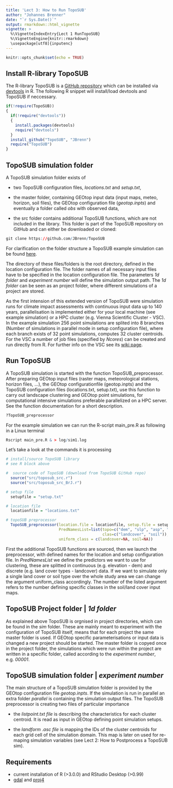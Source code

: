 ```yaml
---
title: 'Lect 3: How to Run TopoSUB'
author: "Johannes Brenner"
date: "`r Sys.Date()`"
output: rmarkdown::html_vignette
vignette: >
  %\VignetteIndexEntry{Lect 1 RunTopoSUB}
  %\VignetteEngine{knitr::rmarkdown}
  \usepackage[utf8]{inputenc}
---
```


```r
knitr::opts_chunk$set(echo = TRUE)
```

## Install R-library TopoSUB

The R-library TopoSUB is a [GitHub repository](https://github.com/JBrenn/TopoSUB) which can be installed via [devtools](https://www.rstudio.com/products/rpackages/devtools/) in R. The following R snippet will install/load devtools and TopoSUB if neccessary.

```r

if(!require(TopoSUB))
{
  if(!require("devtools"))
  {
    install.packages(devtools)
    require("devtools")
  }
  install_github("TopoSUB", "JBrenn")
  require("TopoSUB")
}

```

## TopoSUB simulation folder

A TopoSUB simulation folder exists of

* two TopoSUB configuration files, _locations.txt_ and _setup.txt_, 

* the master folder, containing GEOtop input data (input maps, meteo, horizon, soil files), the GEOtop configuration file (_geotop.inpts_) and eventually a folder called _obs_ with observed data,

* the src folder contains additional TopoSUB functions, which are not included in the library. This folder is part of the TopoSUB repository on GitHub and can either be downloaded or cloned:

```r
git clone https://github.com/JBrenn/TopoSUB
```

For clarification on the folder structure a TopoSUB example simulation can be found [here](https://cloud.scientificnet.org/index.php/s/Y6UwKt79pFZp2uR).
    
The directory of these files/folders is the root directory, defined in the location configuration file. The folder names of all necessary input files have to be specified in the location configuration file. The parameters _1d folder_ and _experiment number_ will define the simulation output path. The _1d folder_ can be seen as an project folder, where different simulations of a project are stored. 

As the first intension of this extended version of TopoSUB were simulation runs for climate impact assessments with continuous input data up to 140 years, parallelisation is implemented either for your local machine (see example simulation) or a HPC cluster (e.g. Vienna Scientific Cluster - VSC). In the example simulation 256 point simulations are splited into 8 branches (Number of simulations in parallel mode in setup configuration file), where each branch exists of 32 point simulations, computes 32 cluster centroids. For the VSC a number of job files (specified by _Ncores_) can be created and run directly from R. For further info on the VSC see its [wiki page](https://wiki.vsc.ac.at/doku.php?id=start). 

 
## Run TopoSUB

A TopoSUB simulation is started with the function TopoSUB_preprocessor. After preparing GEOtop input files (raster maps, meteorological stations, horizon files, ...), the GEOtop configurationfile (geotop.inpts) and the TopoSUB configuration files (locations.txt, setup.txt), use this function to carry out landscape clustering and GEOtop point simulations, for computational intensive simulations preferable parallelized on a HPC server. See the function documentation for a short description.

```r

?TopoSUB_preprocessor

```

For the example simulation we can run the R-script main_pre.R as following in a Linux terminal

```r
Rscript main_pre.R & > log/sim1.log
```

Let's take a look at the commands it is processing

```r

# install/source TopoSUB library
# see R block above

#  source code of TopoSUB (download from TopoSUB GitHub repo)
  source("src/toposub_src.r")
  source("src/toposub_src_BrJ.r")

# setup file
  setupfile = "setup.txt"

# location file
  locationfile = "locations.txt"

# topoSUB preprocessor
  TopoSUB_preprocessor(location.file = locationfile, setup.file = setupfile,
                       PredNamesList=list(topo=c("dem", "slp", "asp", "svf"),
                                          clas=c("landcover", "soil")),
                       uniform_class = c(landcover=NA, soil=NA))

```

First the additional TopoSUB functions are sourced, then we launch the preprocessor, with defined names for the location and setup configuration file. In _PredNamesList_ we define the predictors we want to use for clustering, these are splitted in continuous (e.g. elevation - dem) and discrete (e.g. land cover types - landcover) data. If we want to simulate only a single land cover or soil type over the whole study area we can change the argument uniform_class accordingly. The number of the listed argument refers to the number defining specific classes in the soil/land cover input maps.

## TopoSUB Project folder | _1d folder_
 
As explained above TopoSUB is orgnised in project directories, which can be found in the _sim_ folder. These are mainly meant to experiment with the configuration of TopoSUB itself, means that for each project the same master folder is used. If GEOtop specific parameterisations or input data is changed a new project should be started. The master folder is copyed once in the project folder, the simulations which were run within the project are written in a specific folder, called according to the _experiment number_, e.g. _00001_.

## TopoSUB simulation folder | _experiment number_

The main structure of a TopoSUB simulation folder is provided by the GEOtop configuration file _geotop.inpts_. If the simulation is run in parallel an extra folder _parallel_ is containing the simulation output files. The TopoSUB preprocessor is creating two files of particular importance

* the _listpoint.txt file_ is describing the characteristics for each cluster centroid. It is read as input in GEOtop defining point simulation setups. 

* the _landform .asc file_ is mapping the IDs of the cluster centroids for each grid cell of the simulation domain. This map is later on used for re-maping simulation variables (see Lect 2: How to Postprocess a TopoSUB sim).

## Requirements

* current installation of R (>3.0.0) and RStudio Desktop (>0.99)
* [gdal](http://www.gdal.org/) and [proj4](https://github.com/OSGeo/proj.4)
